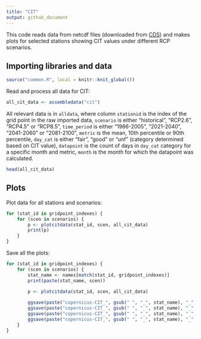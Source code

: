 ```yaml
---
title: "CIT"
output: github_document
---
```


This code reads data from netcdf files (downloaded from [CDS](https://cds.climate.copernicus.eu/cdsapp#!/dataset/sis-tourism-climate-suitability-indicators?tab=overview)) and makes plots for selected stations showing CIT values
under different RCP scenarios.

## Importing libraries and data

```r
source("common.R", local = knitr::knit_global())
```

Read and process all data for CIT:

```r
all_cit_data <- assembledata("cit")
```

All relevant data is in `alldata`, where column `stationid` is the index of 
the grid point in the raw imported data, `scenario` is either "historical", 
"RCP2.6", "RCP4.5" or "RCP8.5", `time_period` is either "1986-2005", "2021-2040", 
"2041-2060" or "2081-2100", `metric` is the mean, 10th percentile or 90th 
percentile, `day_cat` is either "fair", "good" or "unf" (category determined based on CIT value), `datapoint` is the count of days in `day_cat` category for a specific month and metric, `month` is the month for which the datapoint was calculated.

```r
head(all_cit_data)
```

## Plots

Plot data for all stations and scenarios:

```r
for (stat_id in gridpoint_indexes) {
    for (scen in scenarios) {
        p <- plotcitdata(stat_id, scen, all_cit_data)
        print(p)
    }
}
```

Save all the plots:

```r
for (stat_id in gridpoint_indexes) {
    for (scen in scenarios) {
        stat_name <- names[match(stat_id, gridpoint_indexes)]
        print(paste(stat_name, scen))

        p <- plotcitdata(stat_id, scen, all_cit_data)
        
        ggsave(paste("copernicus-CIT_", gsub(" ", "_", stat_name), "_", scen, ".pdf", sep=""), p, width=9, height=4, units="in", path="../output/pdf/copernicus-CIT", device=cairo_pdf)
        ggsave(paste("copernicus-CIT_", gsub(" ", "_", stat_name), "_", scen, ".eps", sep=""), p, width=9, height=4, units="in", path="../output/eps/copernicus-CIT", device=cairo_ps)
        ggsave(paste("copernicus-CIT_", gsub(" ", "_", stat_name), "_", scen, ".svg", sep=""), p, width=9, height=4, units="in", path="../output/svg/copernicus-CIT")
        ggsave(paste("copernicus-CIT_", gsub(" ", "_", stat_name), "_", scen, ".png", sep=""), p, width=9, height=4, units="in", path="../output/png/copernicus-CIT", dpi=500)
    }
}
```